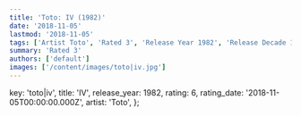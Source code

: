 ```yaml
---
title: 'Toto: IV (1982)'
date: '2018-11-05'
lastmod: '2018-11-05'
tags: ['Artist Toto', 'Rated 3', 'Release Year 1982', 'Release Decade 1980']
summary: 'Rated 3'
authors: ['default']
images: ['/content/images/toto|iv.jpg']
---
```


  key: 'toto|iv',
  title: 'IV',
  release_year: 1982,
  rating: 6,
  rating_date: '2018-11-05T00:00:00.000Z',
  artist: 'Toto',
};

<MusicRating data={data} />
